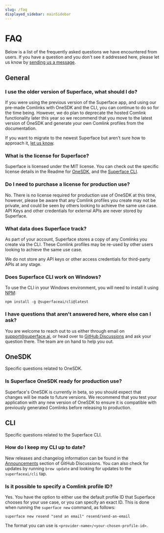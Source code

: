 ```yaml
---
slug: /faq
displayed_sidebar: mainSidebar
---
```


# FAQ

Below is a list of the frequently asked questions we have encountered from users. If you have a question and you don't see it addressed here, please let us know by [sending us a message](./support).

## General

### I use the older version of Superface, what should I do?

If you were using the previous version of the Superface app, and using our pre-made Comlinks with OneSDK and the CLI, you can continue to do so for the time being. However, we do plan to deprecate the hosted Comlink functionality later this year so we recommend that you move to the latest version of OneSDK and generate your own Comlink profiles from the documentation.

If you want to migrate to the newest Superface but aren't sure how to approach it, [let us know](./support).

### What is the license for Superface?

Superface is licensed under the MIT license. You can check out the specific license details in the Readme for [OneSDK](https://github.com/superfaceai/one-sdk/blob/main/LICENSE), and the [Superface CLI](https://github.com/superfaceai/cli/blob/main/LICENSE).

### Do I need to purchase a license for production use?

No. There is no license required for production use of OneSDK at this time, however, please be aware that any Comlink profiles you create may not be private, and could be seen by others looking to achieve the same use case. API Keys and other credentials for external APIs are never stored by Superface.

### What data does Superface track?

As part of your account, Superface stores a copy of any Comlinks you create via the CLI. These Comlink profiles may be re-used by other users looking to achieve the same use case.

We do not store any API keys or other access credentials for third-party APIs at any stage.

### Does Superface CLI work on Windows?

To use the CLI in your Windows environment, you will need to install it using [NPM](https://npmjs.com):

```shell
npm install -g @superfaceai/cli@latest
```

### I have questions that aren't answered here, where else can I ask?

You are welcome to reach out to us either through email on support@superface.ai, or head over to [GitHub Discussions](https://github.com/orgs/superfaceai/discussions) and ask your question there. The team are on hand to help you out.

## OneSDK

Specific questions related to OneSDK.

### Is Superface OneSDK ready for production use?

Superface's OneSDK is currently in beta, so you should expect that changes will be made to future versions. We recommend that you test your application with any new version of OneSDK to ensure it is compatible with previously generated Comlinks before releasing to production.

## CLI

Specific questions related to the Superface CLI.

### How do I keep my CLI up to date?

New releases and changelog information can be found in the [Announcements](https://github.com/orgs/superfaceai/discussions/categories/announcements) section of GitHub Discussions. You can also check for updates by running `brew update` and looking for updates to the `superfaceai/cli` tap.

### Is it possible to specify a Comlink profile ID?

Yes. You have the option to either use the default profile ID that Superface chooses for your use case, or you can specify an exact ID. This is done when running the `superface new` command, as follows:

```shell
superface new resend "send an email" resend/send-an-email
```

The format you can use is `<provider-name>/<your-chosen-profile-id>`.
